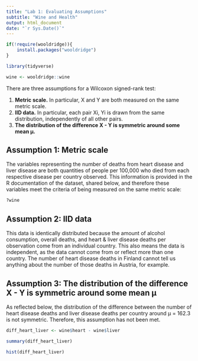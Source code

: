 ```yaml
---
title: "Lab 1: Evaluating Assumptions"
subtitle: "Wine and Health"
output: html_document
date: "`r Sys.Date()`"
---
```


```r
if(!require(wooldridge)){
    install.packages("wooldridge")
}
```

```r
library(tidyverse)
```

```r
wine <- wooldridge::wine
```

There are three assumptions for a Wilcoxon signed-rank test:

1. **Metric scale.** In particular, X and Y are both measured on the same metric scale.
2. **IID data.** In particular, each pair Xi, Yi is drawn from the same distribution, independently of all other pairs.
3. **The distribution of the difference X - Y is symmetric around some mean µ.**

## Assumption 1: Metric scale

The variables representing the number of deaths from heart disease and liver disease are both quantities of people per 100,000 who died from each respective disease per country observed. This information is provided in the R documentation of the dataset, shared below, and therefore these variables meet the criteria of being measured on the same metric scale:

```r
?wine
```

## Assumption 2: IID data

This data is identically distributed because the amount of alcohol consumption, overall deaths, and heart & liver disease deaths per observation come from an individual country. This also means the data is independent, as the data cannot come from or reflect more than one country. The number of heart disease deaths in Finland cannot tell us anything about the number of those deaths in Austria, for example.

## Assumption 3: The distribution of the difference X - Y is symmetric around some mean µ

As reflected below, the distribution of the difference between the number of heart disease deaths and liver disease deaths per country around µ = 162.3 is not symmetric. Therefore, this assumption has not been met.

```r
diff_heart_liver <- wine$heart - wine$liver
```

```r
summary(diff_heart_liver)
```

```r
hist(diff_heart_liver)
```

